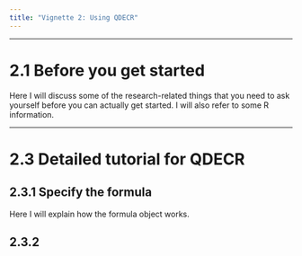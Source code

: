 ```yaml
---
title: "Vignette 2: Using QDECR"
---
```


---

# 2.1 Before you get started

Here I will discuss some of the research-related things that you need to ask yourself before you can actually get started. I will also refer to some R information.

---

# 2.3 Detailed tutorial for QDECR

## 2.3.1 Specify the formula

Here I will explain how the formula object works.

## 2.3.2 